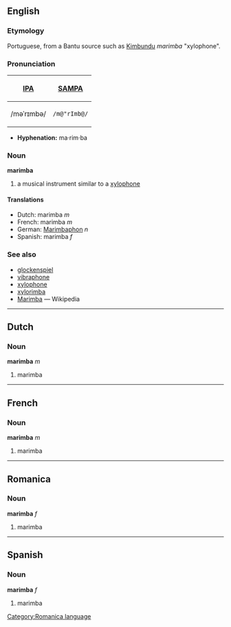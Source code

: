 ==English==
===Etymology===
Portuguese, from a Bantu source such as [[Kimbundu]] ''marimba'' "xylophone".

===Pronunciation===
{| border=1 cellpadding=5
! [[w:International Phonetic Alphabet|IPA]] !! [[w:SAMPA|SAMPA]]
|-
| /məˈrɪmbə/ || <tt>/m@"rImb@/</tt>
|}

*'''Hyphenation:''' ma·rim·ba

===Noun===
'''marimba'''

# a musical instrument similar to a [[xylophone]]

====Translations====
*Dutch: marimba ''m''
*French: marimba ''m''
*German: [[Marimbaphon]] ''n''
*Spanish: marimba ''f''

===See also===
*[[glockenspiel]]
*[[vibraphone]]
*[[xylophone]]
*[[xylorimba]]
*[[w:Marimba|Marimba]] — Wikipedia

----

==Dutch==
===Noun===
'''marimba''' ''m''

# marimba

----

==French==
===Noun===
'''marimba''' ''m''

# marimba

----

==Romanica==
[[Category:Romanica language]]
===Noun===
'''marimba''' ''f''

# marimba

----

==Spanish==
===Noun===
'''marimba''' ''f''

# marimba